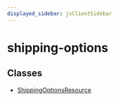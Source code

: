 ```yaml
---
displayed_sidebar: jsClientSidebar
---
```



# shipping-options

## Classes

- [ShippingOptionsResource](../shipping_options/classes/shipping_options.ShippingOptionsResource.mdx)
